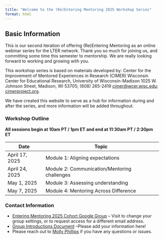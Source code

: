 ```yaml
---
title: "Welcome to the (Re)Entering Mentoring 2025 Workshop Series"
format: html
---
```


## Basic Information

This is our second iteration of offering (Re)Entering Mentoring as an online webinar series for the LTER network. Thank you so much for joining us, and committing some time this semester to mentorship. We are really looking forward to working and growing with you.

This workshop series is based on materials developed by: Center for the Improvement of Mentored Experiences in Research (CIMER) Wisconsin Center for Educational Research, University of Wisconsin-Madison 1025 W. Johnson Street, Madison, WI 53705; (608) 265-2419 [cimer@wcer.wisc.edu](cimer@wcer.wisc.edu); [cimerproject.org](https://cimerproject.org/).

We have created this website to serve as a hub for information during and after the series, and more information will be added throughout.

### Workshop Outline

<p>
**All sessions begin at 10am PT / 1pm ET and end at 11:30am PT / 2:30pm ET**
</p>

<p>
|**Date**|**Topic**|
| ----- | ----- |
| April 17, 2025|Module 1: Aligning expectations |
| April 24, 2025|Module 2: Communication/Mentoring challenges |
| May 1, 2025|Module 3: Assessing understanding     |
| May 7, 2025|Module 4: Mentoring Across Difference  |

</p>

<p>

### Contact Information 

- [Entering Mentoring 2025 Cohort Google Group](https://groups.google.com/a/nceas.ucsb.edu/g/lter-em2/about)
-- Visit to change your group settings, or to request access for a different email address.
- [Group Introductions Document](https://docs.google.com/document/d/1lQshR6YeePNOCt_f4Kko8cihpJfHXxQr_zvuT5Icxjs/edit?usp=sharing) 
--Please add your information here! 
- Please reach out to [Molly Phillips](mailto:mphillips@nceas.ucsb.edu) if you have any questions or issues.

</p>


